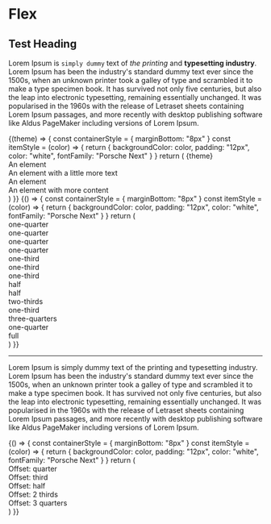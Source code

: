
# Flex

## Test Heading

Lorem Ipsum is `simply dummy` text of _the printing_ and **typesetting industry**. Lorem Ipsum has been the industry's standard dummy text ever since the 1500s, when an unknown printer took a galley of type and scrambled it to make a type specimen book. It has survived not only five centuries, but also the leap into electronic typesetting, remaining essentially unchanged. It was popularised in the 1960s with the release of Letraset sheets containing Lorem Ipsum passages, and more recently with desktop publishing software like Aldus PageMaker including versions of Lorem Ipsum.

<Example noHTML>
  {(theme) => {
    const containerStyle = { marginBottom: "8px" }
    const itemStyle = (color) => {
      return {
        backgroundColor: color,
        padding: "12px",
        color: "white",
        fontFamily: "Porsche Next"
      }
    }
    return (
      <React.Fragment>
        {theme}
        <Flex>
          <Flex.Item>
            <div style={itemStyle("LightSkyBlue")}>An element</div>
          </Flex.Item>
          <Flex.Item>
            <div style={itemStyle("DeepSkyBlue")}>An element with a little more text</div>
          </Flex.Item>
          <Flex.Item>
            <div style={itemStyle("dodgerblue")}>An element</div>
          </Flex.Item>
          <Flex.Item>
            <div style={itemStyle("DeepSkyBlue")}>An element with more content</div>
          </Flex.Item>
        </Flex>
      </React.Fragment>
    )
}}

</Example>

<Example>
  {() => {
    const containerStyle = { marginBottom: "8px" }
    const itemStyle = (color) => {
      return {
        backgroundColor: color,
        padding: "12px",
        color: "white",
        fontFamily: "Porsche Next"
      }
    }
    return (
      <React.Fragment>
        <Flex style={containerStyle}>
          <Flex.Item width="one-quarter">
            <div style={itemStyle("LightSkyBlue")}>one-quarter</div>
          </Flex.Item>
          <Flex.Item width="one-quarter">
            <div style={itemStyle("DeepSkyBlue")}>one-quarter</div>
          </Flex.Item>
          <Flex.Item width="one-quarter">
            <div style={itemStyle("dodgerblue")}>one-quarter</div>
          </Flex.Item>
          <Flex.Item width="one-quarter">
            <div style={itemStyle("DeepSkyBlue")}>one-quarter</div>
          </Flex.Item>
        </Flex>
        <Flex style={containerStyle}>
          <Flex.Item width="one-third">
            <div style={itemStyle("LightSkyBlue")}>one-third</div>
          </Flex.Item>
          <Flex.Item width="one-third">
            <div style={itemStyle("DeepSkyBlue")}>one-third</div>
          </Flex.Item>
          <Flex.Item width="one-third">
            <div style={itemStyle("dodgerblue")}>one-third</div>
          </Flex.Item>
        </Flex>
        <Flex style={containerStyle}>
          <Flex.Item width="half">
            <div style={itemStyle("LightSkyBlue")}>half</div>
          </Flex.Item>
          <Flex.Item width="half">
            <div style={itemStyle("DeepSkyBlue")}>half</div>
          </Flex.Item>
        </Flex>
        <Flex style={containerStyle}>
          <Flex.Item width="two-thirds">
            <div style={itemStyle("LightSkyBlue")}>two-thirds</div>
          </Flex.Item>
          <Flex.Item width="one-third">
            <div style={itemStyle("DeepSkyBlue")}>one-third</div>
          </Flex.Item>
        </Flex>
        <Flex style={containerStyle}>
          <Flex.Item width="three-quarters">
            <div style={itemStyle("LightSkyBlue")}>three-quarters</div>
          </Flex.Item>
          <Flex.Item width="one-quarter">
            <div style={itemStyle("DeepSkyBlue")}>one-quarter</div>
          </Flex.Item>
        </Flex>
        <Flex style={containerStyle}>
          <Flex.Item width="full">
            <div style={itemStyle("DeepSkyBlue")}>full</div>
          </Flex.Item>
        </Flex>
      </React.Fragment>
    )
  }}
</Example>

---

Lorem Ipsum is simply dummy text of the printing and typesetting industry. Lorem Ipsum has been the industry's standard dummy text ever since the 1500s, when an unknown printer took a galley of type and scrambled it to make a type specimen book. It has survived not only five centuries, but also the leap into electronic typesetting, remaining essentially unchanged. It was popularised in the 1960s with the release of Letraset sheets containing Lorem Ipsum passages, and more recently with desktop publishing software like Aldus PageMaker including versions of Lorem Ipsum.

<Example>
  {() => {
    const containerStyle = { marginBottom: "8px" }
    const itemStyle = (color) => {
      return {
        backgroundColor: color,
        padding: "12px",
        color: "white",
        fontFamily: "Porsche Next"
      }
    }
    return (
      <React.Fragment>
        <Flex style={containerStyle}>
          <Flex.Item offset={"one-quarter"} width={"three-quarters"}>
            <div style={itemStyle("LightSkyBlue")}>Offset: quarter</div>
          </Flex.Item>
        </Flex>
        <Flex style={containerStyle}>
          <Flex.Item offset={"one-third"} width={"two-thirds"}>
            <div style={itemStyle("LightSkyBlue")}>Offset: third</div>
          </Flex.Item>
        </Flex>
        <Flex style={containerStyle}>
          <Flex.Item offset={"half"} width={"half"}>
            <div style={itemStyle("LightSkyBlue")}>Offset: half</div>
          </Flex.Item>
        </Flex>
        <Flex style={containerStyle}>
          <Flex.Item offset={"two-thirds"} width={"one-third"}>
            <div style={itemStyle("LightSkyBlue")}>Offset: 2 thirds</div>
          </Flex.Item>
        </Flex>
        <Flex style={containerStyle}>
          <Flex.Item offset={"three-quarters"} width={"one-quarter"}>
            <div style={itemStyle("LightSkyBlue")}>Offset: 3 quarters</div>
          </Flex.Item>
        </Flex>
      </React.Fragment>
    )
  }}
</Example>
